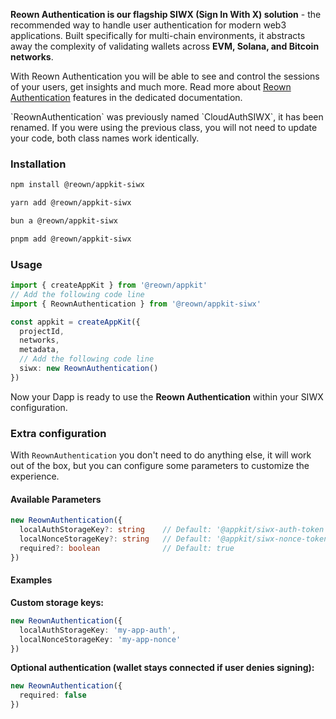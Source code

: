 **Reown Authentication is our flagship SIWX (Sign In With X) solution** - the recommended way to handle user authentication for modern web3 applications. Built specifically for multi-chain environments, it abstracts away the complexity of validating wallets across **EVM, Solana, and Bitcoin networks**.

With Reown Authentication you will be able to see and control the sessions of your users, get insights and much more. Read more about [Reown Authentication](/cloud/reown-authentication) features in the dedicated documentation.

<Warning>
  `ReownAuthentication` was previously named `CloudAuthSIWX`, it has been renamed. If you were using
  the previous class, you will not need to update your code, both class names work identically.
</Warning>

### Installation

<CodeGroup>

```bash npm
npm install @reown/appkit-siwx
```

```bash Yarn
yarn add @reown/appkit-siwx
```

```bash Bun
bun a @reown/appkit-siwx
```

```bash pnpm
pnpm add @reown/appkit-siwx
```

</CodeGroup>

### Usage

```typescript {3,10}
import { createAppKit } from '@reown/appkit'
// Add the following code line
import { ReownAuthentication } from '@reown/appkit-siwx'

const appkit = createAppKit({
  projectId,
  networks,
  metadata,
  // Add the following code line
  siwx: new ReownAuthentication()
})
```

Now your Dapp is ready to use the **Reown Authentication** within your SIWX configuration.

### Extra configuration

With `ReownAuthentication` you don't need to do anything else, it will work out of the box, but you can configure some parameters to customize the experience.

#### Available Parameters

```typescript
new ReownAuthentication({
  localAuthStorageKey?: string    // Default: '@appkit/siwx-auth-token'
  localNonceStorageKey?: string   // Default: '@appkit/siwx-nonce-token'
  required?: boolean              // Default: true
})
```

#### Examples

**Custom storage keys:**

```typescript
new ReownAuthentication({
  localAuthStorageKey: 'my-app-auth',
  localNonceStorageKey: 'my-app-nonce'
})
```

**Optional authentication (wallet stays connected if user denies signing):**

```typescript
new ReownAuthentication({
  required: false
})
```
